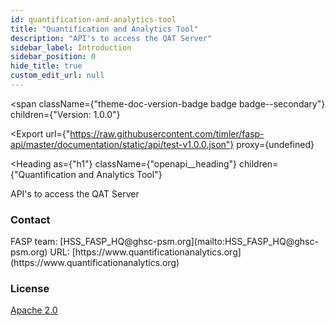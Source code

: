 ```yaml
---
id: quantification-and-analytics-tool
title: "Quantification and Analytics Tool"
description: "API's to access the QAT Server"
sidebar_label: Introduction
sidebar_position: 0
hide_title: true
custom_edit_url: null
---
```



<span
  className={"theme-doc-version-badge badge badge--secondary"}
  children={"Version: 1.0.0"}
>
</span>

<Export
  url={"https://raw.githubusercontent.com/timler/fasp-api/master/documentation/static/api/test-v1.0.0.json"}
  proxy={undefined}
>
  
</Export>

<Heading
  as={"h1"}
  className={"openapi__heading"}
  children={"Quantification and Analytics Tool"}
>
</Heading>



API's to access the QAT Server

<div
  style={{"display":"flex","flexDirection":"column","marginBottom":"var(--ifm-paragraph-margin-bottom)"}}
>
  <h3
    style={{"marginBottom":"0.25rem"}}
  >
    Contact
  </h3><span>
    FASP team: [HSS_FASP_HQ@ghsc-psm.org](mailto:HSS_FASP_HQ@ghsc-psm.org)
  </span><span>
    URL: [https://www.quantificationanalytics.org](https://www.quantificationanalytics.org)
  </span>
</div><div
  style={{"marginBottom":"var(--ifm-paragraph-margin-bottom)"}}
>
  <h3
    style={{"marginBottom":"0.25rem"}}
  >
    License
  </h3><a
    href={"https://foo.bar"}
  >
    Apache 2.0
  </a>
</div>
      